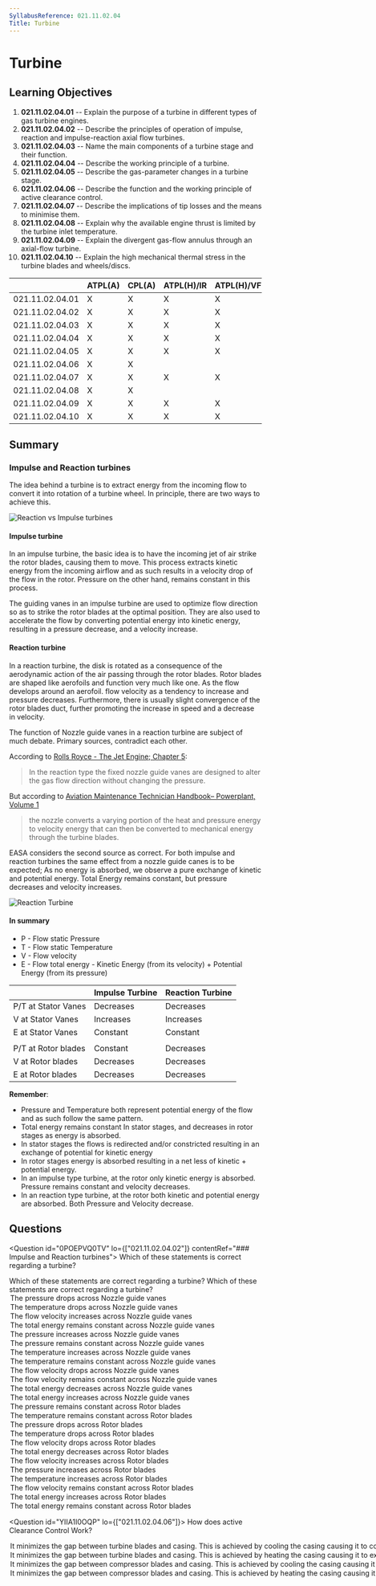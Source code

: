 ```yaml
---
SyllabusReference: 021.11.02.04
Title: Turbine
---
```


# Turbine

## Learning Objectives

1.  **021.11.02.04.01** -- Explain the purpose of a turbine in different types of
    gas turbine engines.
2.  **021.11.02.04.02** -- Describe the principles of operation of impulse,
    reaction and impulse-reaction axial flow turbines.
3.  **021.11.02.04.03** -- Name the main components of a turbine stage and their
    function.
4.  **021.11.02.04.04** -- Describe the working principle of a turbine.
5.  **021.11.02.04.05** -- Describe the gas-parameter changes in a turbine stage.
6.  **021.11.02.04.06** -- Describe the function and the working principle of
    active clearance control.
7.  **021.11.02.04.07** -- Describe the implications of tip losses and the means
    to minimise them.
8.  **021.11.02.04.08** -- Explain why the available engine thrust is limited by
    the turbine inlet temperature.
9.  **021.11.02.04.09** -- Explain the divergent gas-flow annulus through an
    axial-flow turbine.
10. **021.11.02.04.10** -- Explain the high mechanical thermal stress in the
    turbine blades and wheels/discs.

|                 | ATPL(A) | CPL(A) | ATPL(H)/IR | ATPL(H)/VFR | CPL(H) | IR | CBIR(A) |
| --------------- | ------- | ------ | ---------- | ----------- | ------ | -- | ------- |
| 021.11.02.04.01 | X       | X      | X          | X           | X      |    |         |
| 021.11.02.04.02 | X       | X      | X          | X           | X      |    |         |
| 021.11.02.04.03 | X       | X      | X          | X           | X      |    |         |
| 021.11.02.04.04 | X       | X      | X          | X           | X      |    |         |
| 021.11.02.04.05 | X       | X      | X          | X           | X      |    |         |
| 021.11.02.04.06 | X       | X      |            |             |        |    |         |
| 021.11.02.04.07 | X       | X      | X          | X           | X      |    |         |
| 021.11.02.04.08 | X       | X      |            |             |        |    |         |
| 021.11.02.04.09 | X       | X      | X          | X           | X      |    |         |
| 021.11.02.04.10 | X       | X      | X          | X           | X      |    |         |

## Summary

### Impulse and Reaction turbines

The idea behind a turbine is to extract energy from the incoming flow to convert
it into rotation of a turbine wheel. In principle, there are two ways to achieve
this.

![Reaction vs Impulse turbines](images/021.11.02.04-01.jpeg)

#### Impulse turbine

In an impulse turbine, the basic idea is to have the incoming jet of air strike
the rotor blades, causing them to move. This process extracts kinetic energy
from the incoming airflow and as such results in a velocity drop of the flow in
the rotor. Pressure on the other hand, remains constant in this process.

The guiding vanes in an impulse turbine are used to optimize flow direction so
as to strike the rotor blades at the optimal position. They are also used to
accelerate the flow by converting potential energy into kinetic energy,
resulting in a pressure decrease, and a velocity increase.

#### Reaction turbine

In a reaction turbine, the disk is rotated as a consequence of the aerodynamic
action of the air passing through the rotor blades. Rotor blades are shaped like
aerofoils and function very much like one. As the flow develops around an
aerofoil. flow velocity as a tendency to increase and pressure decreases.
Furthermore, there is usually slight convergence of the rotor blades duct,
further promoting the increase in speed and a decrease in velocity.

The function of Nozzle guide vanes in a reaction turbine are subject of much
debate. Primary sources, contradict each other.

According to [Rolls Royce - The Jet Engine; Chapter 5]():

> In the reaction type the fixed nozzle guide vanes are designed to alter the
> gas flow direction without changing the pressure.

But according to
[Aviation Maintenance Technician Handbook– Powerplant, Volume 1]()

> the nozzle converts a varying portion of the heat and pressure energy to
> velocity energy that can then be converted to mechanical energy through the
> turbine blades.

EASA considers the second source as correct. For both impulse and reaction
turbines the same effect from a nozzle guide canes is to be expected; As no
energy is absorbed, we observe a pure exchange of kinetic and potential energy.
Total Energy remains constant, but pressure decreases and velocity increases.

![Reaction Turbine](images/021.11.02.04-02.jpeg)

#### In summary

*   P - Flow static Pressure
*   T - Flow static Temperature
*   V - Flow velocity
*   E - Flow total energy - Kinetic Energy (from its velocity) + Potential Energy
    (from its pressure)

|                     | Impulse Turbine | Reaction Turbine |
| ------------------- | --------------- | ---------------- |
| P/T at Stator Vanes | Decreases       | Decreases        |
| V at Stator Vanes   | Increases       | Increases        |
| E at Stator Vanes   | Constant        | Constant         |
|                     |                 |                  |
| P/T at Rotor blades | Constant        | Decreases        |
| V at Rotor blades   | Decreases       | Decreases        |
| E at Rotor blades   | Decreases       | Decreases        |

**Remember**:

*   Pressure and Temperature both represent potential energy of the flow and as
    such follow the same pattern.
*   Total energy remains constant In stator stages, and decreases in rotor stages
    as energy is absorbed.
*   In stator stages the flows is redirected and/or constricted resulting in an
    exchange of potential for kinetic energy
*   In rotor stages energy is absorbed resulting in a net less of kinetic +
    potential energy.
*   In an impulse type turbine, at the rotor only kinetic energy is absorbed.
    Pressure remains constant and velocity decreases.
*   In an reaction type turbine, at the rotor both kinetic and potential energy
    are absorbed. Both Pressure and Velocity decrease.

## Questions

<Question id="0POEPVQ0TV" lo={["021.11.02.04.02"]} contentRef="### Impulse and Reaction turbines">
  <Text variant="oneCorrect">
    Which of these statements is correct regarding a <Subject /> turbine?
  </Text>

  <Text variant="oneTwo">
    Which of these statements are correct regarding a <Subject /> turbine?
  </Text>

  <Text variant="multipleCorrect" select={5}>
    Which of these statements are correct regarding a <Subject /> turbine?
  </Text>

  <Option key="1" subject={[["impulse"], ["reaction"]]}>
    The pressure drops across Nozzle guide vanes
  </Option>

  <Option key="1" subject={[["impulse"], ["reaction"]]}>
    The temperature drops across Nozzle guide vanes
  </Option>

  <Option key="1" subject={[["impulse"], ["reaction"]]}>
    The flow velocity increases across Nozzle guide vanes
  </Option>

  <Option key="1" subject={[["impulse"], ["reaction"]]}>
    The total energy remains constant across Nozzle guide vanes
  </Option>

  <Option key="1">The pressure increases across Nozzle guide vanes</Option>

  <Option key="1">
    The pressure remains constant across Nozzle guide vanes
  </Option>

  <Option key="1">The temperature increases across Nozzle guide vanes</Option>

  <Option key="1">
    The temperature remains constant across Nozzle guide vanes
  </Option>

  <Option key="1">The flow velocity drops across Nozzle guide vanes</Option>

  <Option key="1">
    The flow velocity remains constant across Nozzle guide vanes
  </Option>

  <Option key="1">The total energy decreases across Nozzle guide vanes</Option>
  <Option key="1">The total energy increases across Nozzle guide vanes</Option>

  <Option key="2" subject={[["impulse"]]}>
    The pressure remains constant across Rotor blades
  </Option>

  <Option key="2" subject={[["impulse"]]}>
    The temperature remains constant across Rotor blades
  </Option>

  <Option key="2" subject={[["reaction"]]}>
    The pressure drops across Rotor blades
  </Option>

  <Option key="2" subject={[["reaction"]]}>
    The temperature drops across Rotor blades
  </Option>

  <Option key="2" subject={[["reaction"], ["impulse"]]}>
    The flow velocity drops across Rotor blades
  </Option>

  <Option key="2" subject={[["reaction"], ["impulse"]]}>
    The total energy decreases across Rotor blades
  </Option>

  <Option key="2">The flow velocity increases across Rotor blades</Option>
  <Option key="2">The pressure increases across Rotor blades</Option>
  <Option key="2">The temperature increases across Rotor blades</Option>

  <Option key="2">
    The flow velocity remains constant across Rotor blades
  </Option>

  <Option key="2">The total energy increases across Rotor blades</Option>
  <Option key="2">The total energy remains constant across Rotor blades</Option>
</Question>

<Question id="YIIA1I0OQP" lo={["021.11.02.04.06"]}>
  <Text variant="oneCorrect">How does active Clearance Control Work?</Text>

  <Option correct>
    It minimizes the gap between turbine blades and casing. This is achieved by
    cooling the casing causing it to contract
  </Option>

  <Option why="The first part of this answer is correct. The second part could also be correct, but it's not how the system for safety reasons. If it were, if the heating system failed, the casing would contract, most likely completely eliminating the gap between the casing and blades leading to a destruction of the turbine. A cooling system is preferred since, if it fails, the casing would just expand and the gap would increase, decreasing performance, but keeping the engine intact.">
    It minimizes the gap between turbine blades and casing. This is achieved by
    heating the casing causing it to expand
  </Option>

  <Option why="The first part of the answer is incorrect. Active Clearance Control is only needed for turbine stages where significant temperatures can be expected throughout the daily operation of a jet engine. Compressor stages have relatively stable temperatures and do not need an active clearance control system.">
    It minimizes the gap between compressor blades and casing. This is achieved
    by cooling the casing causing it to contract
  </Option>

  <Option why="The first part of the answer is incorrect. Active Clearance Control is only needed for turbine stages where significant temperatures can be expected throughout the daily operation of a jet engine. Compressor stages have relatively stable temperatures and do not need an active clearance control system.">
    It minimizes the gap between compressor blades and casing. This is achieved
    by heating the casing causing it to expand
  </Option>
</Question>
